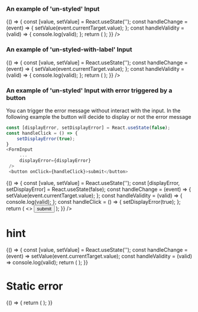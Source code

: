 
<Meta title="DCXLibrary/Form/Input" component={FormInput} />

### An example of 'un-styled' Input

<Canvas>
  <Story name="un-styled">
    {() => {
      const [value, setValue] = React.useState('');
      const handleChange = (event) => {
        setValue(event.currentTarget.value);
      };
      const handleValidity = (valid) => {
        console.log(valid);
      };
      return (
        <FormInput
          name="password"
          type="text"
          value={value}
          onChange={handleChange}
          isValid={handleValidity}
          inputProps={{
            placeholder: 'enter your password',
          }}
          errorProps={{
            style: { fontSize: '10px', color: 'red', fontWeight: 'bold' },
          }}
          validation={{
            rule: {
              type: 'password',
              minLength: 8,
              uppercase: 1,
              numbers: 1,
              matchesOneOf: ['@', '_', '-', '.', '!'],
            },
            message:
              'your password need to be min 8 chars 1 Uppercase, 1 Number and one special character',
          }}
          errorPosition="bottom"
          prefix={{
            properties: {
              style: {
                border: '1px solid #d2d2d2',
                padding: '5px',
              },
            },
            content: 'Pre',
          }}
          suffix={{
            properties: {
              style: {
                border: '1px solid #d2d2d2',
                padding: '5px',
              },
            },
            content: 'Post',
          }}
        />
      );
    }}
    />
  </Story>
</Canvas>

### An example of 'un-styled-with-label' Input

<Canvas>
  <Story name="un-styled-with-label">
    {() => {
      const [value, setValue] = React.useState('');
      const handleChange = (event) => {
        setValue(event.currentTarget.value);
      };
      const handleValidity = (valid) => {
        console.log(valid);
      };
      return (
        <FormInput
          name="password"
          type="text"
          value={value}
          label="Password"
          onChange={handleChange}
          isValid={handleValidity}
          inputProps={{
            id: 'password',
            placeholder: 'enter your password',
          }}
          labelProps={{
            htmlFor: 'password',
          }}
          errorProps={{
            style: { fontSize: '10px', color: 'red', fontWeight: 'bold' },
          }}
          validation={{
            rule: {
              type: 'password',
              minLength: 8,
              uppercase: 1,
              numbers: 1,
              matchesOneOf: ['@', '_', '-', '.', '!'],
            },
            message:
              'your password need to be min 8 chars 1 Uppercase, 1 Number and one special character',
          }}
          errorPosition="bottom"
          prefix={{
            properties: {
              style: {
                border: '1px solid #d2d2d2',
                padding: '5px',
              },
            },
            content: 'Pre',
          }}
          suffix={{
            properties: {
              style: {
                border: '1px solid #d2d2d2',
                padding: '5px',
              },
            },
            content: 'Post',
          }}
        />
      );
    }}
    />
  </Story>
</Canvas>

### An example of 'un-styled' Input with error triggered by a button

You can trigger the error message without interact with the input. In the following example the button will decide to display or not the error message

```js
const [displayError, setDisplayError] = React.useState(false);
const handleClick = () => {
    setDisplayError(true);
}
<FormInput
     ...
     displayError={displayError}
 />
 <button onClick={handleClick}>submit</button>
```

<Canvas>
  <Story name="un-styled-trigger-validity">
    {() => {
      const [value, setValue] = React.useState('');
      const [displayError, setDisplayError] = React.useState(false);
      const handleChange = (event) => {
        setValue(event.currentTarget.value);
      };
      const handleValidity = (valid) => {
        console.log(valid);
      };
      const handleClick = () => {
        setDisplayError(true);
      };
      return (
        <>
          <FormInput
            name="password"
            type="text"
            value={value}
            displayError={displayError}
            onChange={handleChange}
            isValid={handleValidity}
            inputProps={{
              placeholder: 'enter your password',
            }}
            errorProps={{
              style: { fontSize: '10px', color: 'red', fontWeight: 'bold' },
            }}
            validation={{
              rule: {
                type: 'password',
                minLength: 8,
                uppercase: 1,
                numbers: 1,
                matchesOneOf: ['@', '_', '-', '.', '!'],
              },
              message:
                'your password need to be min 8 chars 1 Uppercase, 1 Number and one special character',
            }}
            errorPosition="bottom"
            prefix={{
              properties: {
                style: {
                  border: '1px solid #d2d2d2',
                  padding: '5px',
                },
              },
              content: 'Pre',
            }}
            suffix={{
              properties: {
                style: {
                  border: '1px solid #d2d2d2',
                  padding: '5px',
                },
              },
              content: 'Post',
            }}
          />
          <button onClick={handleClick}>submit</button>
        </>
      );
    }}
    />
  </Story>
</Canvas>

# hint

<Canvas>
  <Story name="hint">
    {() => {
      const [value, setValue] = React.useState('');
      const handleChange = (event) => setValue(event.currentTarget.value);
      const handleValidity = (valid) => console.log(valid);
      return (
        <FormInput
          name="text3"
          type="text"
          value={value}
          onChange={handleChange}
          isValid={handleValidity}
          inputClassName="govuk-input"
          hint={{
            position: 'above',
            text: 'this is an example hint',
            className: 'govuk-hint',
          }}
          aria-label="standard-input-validation"
        />
      );
    }}
  </Story>
</Canvas>

# Static error

<Canvas>
  <Story name="static error">
    {() => {
      return (
        <FormInput
          label="this is a label"
          inputClassName="govuk-input"
          labelClassName="govuk-label"
          name="id"
          inputProps={{ id: 'id' }}
          type="text"
          value="value"
          hint={{
            position: 'above',
            text: 'My hint',
            id: 'id_hint',
          }}
          staticErrorMessage="some error appened here"
          errorPosition="after-label"
        />
      );
    }}
  </Story>
</Canvas>

<Props of={FormInput} />
